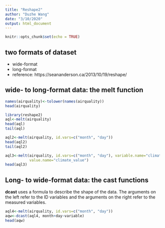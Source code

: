 ```yaml
---
title: "Reshape2"
author: "Duzhe Wang"
date: "3/10/2020"
output: html_document
---
```


```r
knitr::opts_chunk$set(echo = TRUE)
```

## two formats of dataset 

- wide-format 
- long-format
- reference: https://seananderson.ca/2013/10/19/reshape/



## wide- to long-format data: the melt function 
```r
names(airquality)<-tolower(names(airquality))
head(airquality)
```

```r
library(reshape2)
aql<-melt(airquality)
head(aql)
tail(aql)
```



```r
aql2<-melt(airquality, id.vars=c("month", "day"))
head(aql2)
tail(aql2)
```


```r
aql3<-melt(airquality, id.vars=c("month", "day"), variable.name="climate_variable",
           value.name="climate_value")
head(aql3)
```

## Long- to wide-format data: the cast functions 

**dcast** uses a formula to describe the shape of the data. The arguments on the left refer to the ID variables and the arguments on the right refer to the measured variables. 


```r
aql4<-melt(airquality, id.vars=c("month", "day"))
aqw<-dcast(aql4, month+day~variable)
head(aqw)
```


















